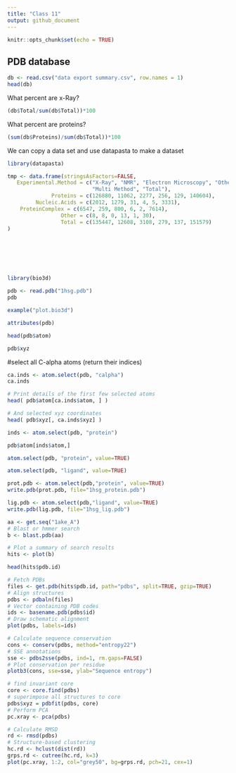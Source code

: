 ```yaml
---
title: "Class 11"
output: github_document
---
```


```r
knitr::opts_chunk$set(echo = TRUE)
```

## PDB database

```r
db <- read.csv("data export summary.csv", row.names = 1)
head(db)
```

What percent are x-Ray?
```r
(db$Total/sum(db$Total))*100

```

What percent are proteins?
```r
(sum(db$Proteins)/sum(db$Total))*100
```

We can copy a data set and use datapasta to make a dataset
```r
library(datapasta)

tmp <- data.frame(stringsAsFactors=FALSE, 
   Experimental.Method = c("X-Ray", "NMR", "Electron Microscopy", "Other",
                           "Multi Method", "Total"),
              Proteins = c(126880, 11062, 2277, 256, 129, 140604),
         Nucleic.Acids = c(2012, 1279, 31, 4, 5, 3331),
    ProteinComplex = c(6547, 259, 800, 6, 2, 7614),
                 Other = c(8, 8, 0, 13, 1, 30),
                 Total = c(135447, 12608, 3108, 279, 137, 151579)
)







```

```r

```


```r
library(bio3d)

pdb <- read.pdb("1hsg.pdb")
pdb
```

```r
example("plot.bio3d")
```

```r
attributes(pdb)
```

```r
head(pdb$atom)
```

```r
pdb$xyz
```


#select all C-alpha atoms (return their indices)
```r
ca.inds <- atom.select(pdb, "calpha")
ca.inds

```


```r
# Print details of the first few selected atoms
head( pdb$atom[ca.inds$atom, ] )

```


```r
# And selected xyz coordinates
head( pdb$xyz[, ca.inds$xyz] )
```




```r
inds <- atom.select(pdb, "protein")

```

```r
pdb$atom[inds$atom,]
```


```r
atom.select(pdb, "protein", value=TRUE)

```

```r
atom.select(pdb, "ligand", value=TRUE)
```


```r
prot.pdb <- atom.select(pdb,"protein", value=TRUE)
write.pdb(prot.pdb, file="1hsg_protein.pdb")

```

```r
lig.pdb <- atom.select(pdb,"ligand", value=TRUE)
write.pdb(lig.pdb, file="1hsg_lig.pdb")

```


```r
aa <- get.seq("1ake_A")
# Blast or hmmer search 
b <- blast.pdb(aa)
```
```r
# Plot a summary of search results
hits <- plot(b)
```

```r
head(hits$pdb.id)
```



```r
# Fetch PDBs
files <- get.pdb(hits$pdb.id, path="pdbs", split=TRUE, gzip=TRUE)
# Align structures
pdbs <- pdbaln(files)
# Vector containing PDB codes
ids <- basename.pdb(pdbs$id)
# Draw schematic alignment
plot(pdbs, labels=ids)
```


```r
# Calculate sequence conservation
cons <- conserv(pdbs, method="entropy22")
# SSE annotations
sse <- pdbs2sse(pdbs, ind=1, rm.gaps=FALSE)
# Plot conservation per residue
plotb3(cons, sse=sse, ylab="Sequence entropy")
```



```r
# find invariant core
core <- core.find(pdbs)
# superimpose all structures to core
pdbs$xyz = pdbfit(pdbs, core)
# Perform PCA
pc.xray <- pca(pdbs)
```


```r
# Calculate RMSD
rd <- rmsd(pdbs)
# Structure-based clustering
hc.rd <- hclust(dist(rd))
grps.rd <- cutree(hc.rd, k=3)
plot(pc.xray, 1:2, col="grey50", bg=grps.rd, pch=21, cex=1)

```

